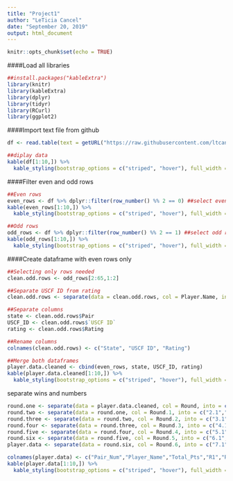 ---
title: "Project1"
author: "LeTicia Cancel"
date: "September 20, 2019"
output: html_document
---

```{r setup, include=FALSE}
knitr::opts_chunk$set(echo = TRUE)
```



####Load all libraries  
```{r warning=FALSE, results='hide', message=FALSE}
##install.packages("kableExtra")
library(knitr)
library(kableExtra)
library(dplyr)
library(tidyr)
library(RCurl)
library(ggplot2)
```


####Import text file from github
```{r}
df <- read.table(text = getURL("https://raw.githubusercontent.com/ltcancel/DATA607Project1/master/RawData.txt"), header = TRUE, sep = "|", fill = TRUE, comment.char = "-")

##diplay data
kable(df[1:10,]) %>%
  kable_styling(bootstrap_options = c("striped", "hover"), full_width = F, font_size = 12)
```

####Filter even and odd rows
```{r warning=FALSE}
##Even rows
even_rows <- df %>% dplyr::filter(row_number() %% 2 == 0) ##select even rows
kable(even_rows[1:10,]) %>%
  kable_styling(bootstrap_options = c("striped", "hover"), full_width = F, font_size = 12) 
```
```{r warning=FALSE}
##Odd rows
odd_rows <- df %>% dplyr::filter(row_number() %% 2 == 1) ##select odd rows
kable(odd_rows[1:10,]) %>%
  kable_styling(bootstrap_options = c("striped", "hover"), full_width = F, font_size = 12) 
```

####Create dataframe with even rows only
```{r}
##Selecting only rows needed 
clean.odd.rows <- odd_rows[2:65,1:2]

##Separate USCF ID from rating
clean.odd.rows <- separate(data = clean.odd.rows, col = Player.Name, into = c("USCF ID", "Rating"), sep = " / R: ")

##Separate columns
state <- clean.odd.rows$Pair
USCF_ID <- clean.odd.rows$`USCF ID`
rating <- clean.odd.rows$Rating

##Rename columns
colnames(clean.odd.rows) <- c("State", "USCF ID", "Rating")

##Merge both dataframes
player.data.cleaned <- cbind(even_rows, state, USCF_ID, rating)
kable(player.data.cleaned[1:10,]) %>%
  kable_styling(bootstrap_options = c("striped", "hover"), full_width = F, font_size = 12) 
```


separate wins and numbers
```{r warning=FALSE}
round.one <- separate(data = player.data.cleaned, col = Round, into = c("1.1","1.2"))
round.two <- separate(data = round.one, col = Round.1, into = c("2.1","2.2"))
round.three <- separate(data = round.two, col = Round.2, into = c("3.1","3.2"))
round.four <- separate(data = round.three, col = Round.3, into = c("4.1","4.2"))
round.five <- separate(data = round.four, col = Round.4, into = c("5.1","5.2"))
round.six <- separate(data = round.five, col = Round.5, into = c("6.1","6.2"))
player.data <- separate(data = round.six, col = Round.6, into = c("7.1","7.2"))

colnames(player.data) <- c("Pair_Num","Player_Name","Total_Pts","R1","R1_Pts","R2","R2_Pts","R3","R3_Pts","R4","R4_Pts","R5","R5_Pts","R6","R6_Pts","R7","R7_Pts","X","State","USCF_ID","Rating")
kable(player.data[1:10,]) %>%
  kable_styling(bootstrap_options = c("striped", "hover"), full_width = F, position = "center", font_size = 12)
```

